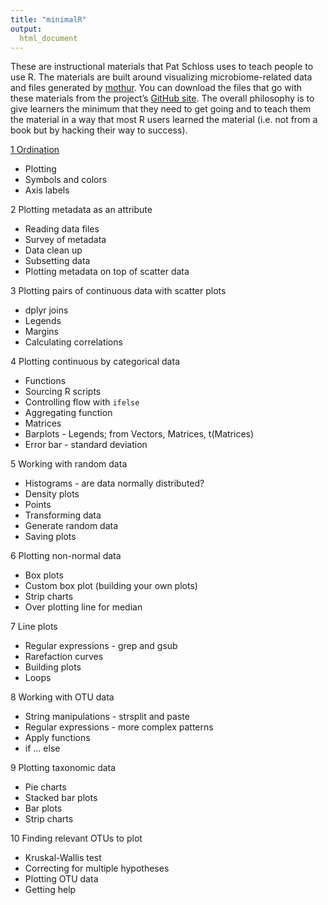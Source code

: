 ```yaml
---
title: "minimalR"
output:
  html_document
---
```


These are instructional materials that Pat Schloss uses to teach people to use R. The materials are built around visualizing microbiome-related data and files generated by [mothur](https://www.mothur.org). You can download the files that go with these materials from the project's [GitHub site](https://github.com/riffomonas/minimalR/releases/latest). The overall philosophy is to give learners the minimum that they need to get going and to teach them the material in a way that most R users learned the material (i.e. not from a book but by hacking their way to success).

[1	Ordination](01_scatter_plot.html)

* Plotting
* Symbols and colors
* Axis labels

2	Plotting metadata as an attribute

* Reading data files
* Survey of metadata
* Data clean up
* Subsetting data
* Plotting metadata on top of scatter data

3	Plotting pairs of continuous data with scatter plots

* dplyr joins
* Legends
* Margins
* Calculating correlations

4	Plotting continuous by categorical data

* Functions
* Sourcing R scripts
* Controlling flow with `ifelse`
* Aggregating function
* Matrices
* Barplots - Legends; from Vectors, Matrices, t(Matrices)
* Error bar - standard deviation

5 Working with random data

* Histograms - are data normally distributed?
* Density plots
* Points
* Transforming data
* Generate random data
* Saving plots

6	Plotting non-normal data

* Box plots
* Custom box plot (building your own plots)
*	Strip charts
* Over plotting line for median

7	Line plots

* Regular expressions - grep and gsub
* Rarefaction curves
* Building plots
* Loops

8 Working with OTU data

* String manipulations - strsplit and paste
* Regular expressions - more complex patterns
* Apply functions
* if ... else

9	Plotting taxonomic data

* Pie charts
* Stacked bar plots
* Bar plots
* Strip charts

10	Finding relevant OTUs to plot

* Kruskal-Wallis test
* Correcting for multiple hypotheses
* Plotting OTU data
* Getting help
